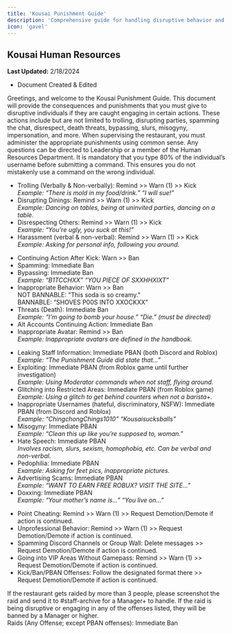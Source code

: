 ```yaml
---
title: 'Kousai Punishment Guide'
description: 'Comprehensive guide for handling disruptive behavior and enforcing rules within Kousai. This document outlines the appropriate punishments for various offenses.'
icon: 'gavel'
---
```


## Kousai Human Resources
**Last Updated:** 2/18/2024  
- Document Created & Edited

<AccordionGroup>
  <Accordion title="PUNISHMENT COMMENCEMENT" icon="gavel">
    Greetings, and welcome to the Kousai Punishment Guide. This document will provide the consequences and punishments that you must give to disruptive individuals if they are caught engaging in certain actions. These actions include but are not limited to trolling, disrupting parties, spamming the chat, disrespect, death threats, bypassing, slurs, misogyny, impersonation, and more. When supervising the restaurant, you must administer the appropriate punishments using common sense. Any questions can be directed to Leadership or a member of the Human Resources Department.
  </Accordion>

  <Accordion title="NOTE" icon="exclamation-circle" iconType="solid">
    <Info>It is mandatory that you type 80% of the individual’s username before submitting a command. This ensures you do not mistakenly use a command on the wrong individual.</Info>
  </Accordion>

  <Accordion title="KICKING: KITCHEN ASSISTANT+" icon="user-slash">
    <ul>
      <li><Tooltip tip="First offense">Trolling (Verbally & Non-verbally)</Tooltip>: Remind >> Warn (1) >> Kick
        <br/> <i>Example: “There is mold in my food/drink.” “I will sue!”</i>
      </li>
      <li><Tooltip tip="Trolling at tables">Disrupting Dinings</Tooltip>: Remind >> Warn (1) >> Kick
        <br/> <i>Example: Dancing on tables, being at uninvited parties, dancing on a table.</i>
      </li>
      <li>Disrespecting Others: Remind >> Warn (1) >> Kick
        <br/> <i>Example: “You’re ugly, you suck at this!”</i>
      </li>
      <li>Harassment (verbal & non-verbal): Remind >> Warn (1) >> Kick
        <br/> <i>Example: Asking for personal info, following you around.</i>
      </li>
    </ul>
  </Accordion>

  <Accordion title="BANNING: MANAGER+" icon="ban" iconType="solid">
    <ul>
      <li>Continuing Action After Kick: Warn >> Ban</li>
      <li>Spamming: Immediate Ban</li>
      <li>Bypassing: Immediate Ban
        <br/> <i>Example: “B1TCCHXX” “YOU PIECE OF SXXHHXIXT”</i>
      </li>
      <li>Inappropriate Behavior: Warn >> Ban
        <br/> <Check>NOT BANNABLE</Check>: "This soda is so creamy."
        <br/> <Warning>BANNABLE</Warning>: “SHOVES P00S INTO XXOCKXX”
      </li>
      <li>Threats (Death): Immediate Ban
        <br/> <i>Example: “I’m going to bomb your house.” “Die.” (must be directed)</i>
      </li>
      <li>Alt Accounts Continuing Action: Immediate Ban</li>
      <li>Inappropriate Avatar: Remind >> Ban
        <br/> <i>Example: Inappropriate avatars are defined in the handbook.</i>
      </li>
    </ul>
  </Accordion>

  <Accordion title="PBANNING: MANAGER+" icon="shield-alt" iconType="solid">
    <ul>
      <li>Leaking Staff Information: Immediate PBAN (both Discord and Roblox)
        <br/> <i>Example: “The Punishment Guide did state that…”</i>
      </li>
      <li>Exploiting: Immediate PBAN (from Roblox game until further investigation)
        <br/> <i>Example: Using Moderator commands when not staff, flying around.</i>
      </li>
      <li>Glitching into Restricted Areas: Immediate PBAN (from Roblox game)
        <br/> <i>Example: Using a glitch to get behind counters when not a barista+.</i>
      </li>
      <li>Inappropriate Usernames (hateful, discriminatory, NSFW): Immediate PBAN (from Discord and Roblox)
        <br/> <i>Example: “ChingchongChings1010” “Kousaisucksballs”</i>
      </li>
      <li>Misogyny: Immediate PBAN
        <br/> <i>Example: “Clean this up like you’re supposed to, woman.”</i>
      </li>
      <li>Hate Speech: Immediate PBAN
        <br/> <i>Involves racism, slurs, sexism, homophobia, etc. Can be verbal and non-verbal.</i>
      </li>
      <li>Pedophilia: Immediate PBAN
        <br/> <i>Example: Asking for feet pics, inappropriate pictures.</i>
      </li>
      <li>Advertising Scams: Immediate PBAN
        <br/> <i>Example: “WANT TO EARN FREE ROBUX? VISIT THE SITE…”</i>
      </li>
      <li>Doxxing: Immediate PBAN
        <br/> <i>Example: “Your mother’s name is…” “You live on…”</i>
      </li>
    </ul>
  </Accordion>

  <Accordion title="BARISTA DEMOTIONS: EXECUTIVE ASSISTANT+" icon="user-minus">
    <ul>
      <li>Point Cheating: Remind >> Warn (1) >> Request Demotion/Demote if action is continued.</li>
      <li>Unprofessional Behavior: Remind >> Warn (1) >> Request Demotion/Demote if action is continued.</li>
      <li>Spamming Discord Channels or Group Wall: Delete messages >> Request Demotion/Demote if action is continued.</li>
      <li>Going into VIP Areas Without Gamepass: Remind >> Warn (1) >> Request Demotion/Demote if action is continued.</li>
      <li>Kick/Ban/PBAN Offenses: Follow the designated format there >> Request Demotion/Demote if action is continued.</li>
    </ul>
  </Accordion>

  <Accordion title="RAIDS" icon="users-slash">
    <Warning>If the restaurant gets raided by more than 3 people, please screenshot the raid and send it to #staff-archive for a Manager+ to handle. If the raid is being disruptive or engaging in any of the offenses listed, they will be banned by a Manager or higher.</Warning>
    <br/>
    Raids (Any Offense; except PBAN offenses): Immediate Ban
  </Accordion>
</AccordionGroup>
